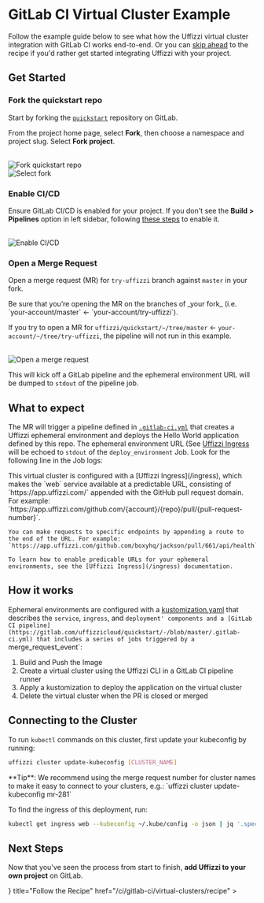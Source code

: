 
# GitLab CI Virtual Cluster Example

Follow the example guide below to see what how the Uffizzi virtual cluster integration with GitLab CI works end-to-end. Or you can [skip ahead](/ci/gitlab-ci/recipe) to the recipe if you'd rather get started integrating Uffizzi with your project. 

## Get Started

<Steps>

### Fork the quickstart repo 

Start by forking the [`quickstart`](https://gitlab.com/uffizzicloud/quickstart) repository on GitLab.  

From the project home page, select **Fork**, then choose a namespace and project slug. Select **Fork project**.

<br />
<Image
    src="/images/quickstart-gitlab-fork-1.png"
    width={640}
    height={433}
    alt="Fork quickstart repo"
    className="border rounded-lg overflow-hidden mt-6"
/>
<br />
<Image
    src="/images/quickstart-gitlab-fork-2.png"
    width={640}
    height={433}
    alt="Select fork"
    className="border rounded-lg overflow-hidden mt-6"
/>
<br />

### Enable CI/CD 

Ensure GitLab CI/CD is enabled for your project. If you don't see the **Build > Pipelines** option in left sidebar, following [these steps](https://docs.gitlab.com/ee/ci/enable_or_disable_ci.html#enable-cicd-in-a-project) to enable it.

<br />
<Image
    src="/images/quickstart-gitlab-build-pipelines.png"
    width={640}
    height={433}
    alt="Enable CI/CD"
    className="border rounded-lg overflow-hidden mt-6"
/>
<br />

### Open a Merge Request

Open a merge request (MR) for `try-uffizzi` branch against `master` in your fork.

<Callout type="warning">
    Be sure that you’re opening the MR on the branches of _your fork_ (i.e. `your-account/master` ← `your-account/try-uffizzi`).
</Callout>

If you try to open a MR for `uffizzi/quickstart/~/tree/master` ← `your-account/~/tree/try-uffizzi`, the pipeline will not run in this example.

<br />
<Image
    src="/images/quickstart-gitlab-create-mr.png"
    width={640}
    height={433}
    alt="Open a merge request"
    className="border rounded-lg overflow-hidden mt-6"
/>
<br />

This will kick off a GitLab pipeline and the ephemeral environment URL will be dumped to `stdout` of the pipeline job. 

</Steps>

## What to expect

The MR will trigger a pipeline defined in [`.gitlab-ci.yml`](https://gitlab.com/uffizzicloud/quickstart/-/blob/master/.gitlab-ci.yml) that creates a Uffizzi ephemeral environment and deploys the Hello World application defined by this repo. The ephemeral environment URL (See [Uffizzi Ingress](/ingress) will be echoed to `stdout` of the `deploy_environment` Job. Look for the following line in the Job logs:

<Callout type="info">
    This virtual cluster is configured with a [Uffizzi Ingress](/ingress), which makes the `web` service available at a predictable URL, consisting of `https://app.uffizzi.com/` appended with the GitHub pull request domain. For example:  
    `https://app.uffizzi.com/github.com/{account}/{repo}/pull/{pull-request-number}`.  

    You can make requests to specific endpoints by appending a route to the end of the URL. For example:  
    `https://app.uffizzi.com/github.com/boxyhq/jackson/pull/661/api/health`  

    To learn how to enable predicable URLs for your ephemeral environments, see the [Uffizzi Ingress](/ingress) documentation.

</Callout>

## How it works 

Ephemeral environments are configured with a [kustomization.yaml](https://gitlab.com/uffizzicloud/quickstart/-/blob/master/kustomization.yaml) that describes the `service`, `ingress`, and `deployment' components and a [GitLab CI pipeline](https://gitlab.com/uffizzicloud/quickstart/-/blob/master/.gitlab-ci.yml) that includes a series of jobs triggered by a `merge_request_event`:

1. Build and Push the Image
2. Create a virtual cluster using the Uffizzi CLI in a GitLab CI pipeline runner  
3. Apply a kustomization to deploy the application on the virtual cluster
4. Delete the virtual cluster when the PR is closed or merged

## Connecting to the Cluster

To run `kubectl` commands on this cluster, first update your kubeconfig by running:  

``` bash
uffizzi cluster update-kubeconfig [CLUSTER_NAME]
```

<Callout>
    **Tip**: We recommend using the merge request number for cluster names to make it easy to connect to your clusters, e.g.: `uffizzi cluster update-kubeconfig mr-281`  
</Callout>

To find the ingress of this deployment, run:   

``` bash
kubectl get ingress web --kubeconfig ~/.kube/config -o json | jq '.spec.rules[0].host' | tr -d '"'
```

## Next Steps  

Now that you've seen the process from start to finish, **add Uffizzi to your own project** on GitLab.  

<Cards num={2}>
  <Cards.Card
    arrow
    icon={<ChefHat size={24} />}
    title="Follow the Recipe"
    href="/ci/gitlab-ci/virtual-clusters/recipe"
  >
  </Cards.Card>
</Cards>